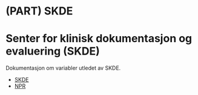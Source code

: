 # (PART) SKDE {-}

# Senter for klinisk dokumentasjon og evaluering (SKDE) {#skde}

Dokumentasjon om variabler utledet av SKDE.

- [SKDE](#skde)
- [NPR](#npr)

